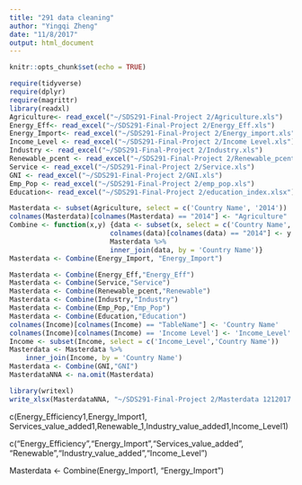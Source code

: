 ```yaml
---
title: "291 data cleaning"
author: "Yingqi Zheng"
date: "11/8/2017"
output: html_document
---
```


```r
knitr::opts_chunk$set(echo = TRUE)
```

```r
require(tidyverse)
require(dplyr)
require(magrittr)
library(readxl)
Agriculture<- read_excel("~/SDS291-Final-Project 2/Agriculture.xls")
Energy_Eff<- read_excel("~/SDS291-Final-Project 2/Energy_Eff.xls")
Energy_Import<- read_excel("~/SDS291-Final-Project 2/Energy_import.xls")
Income_Level <- read_excel("~/SDS291-Final-Project 2/Income Level.xls")
Industry <- read_excel("~/SDS291-Final-Project 2/Industry.xls")
Renewable_pcent <- read_excel("~/SDS291-Final-Project 2/Renewable_pcent.xls")
Service <- read_excel("~/SDS291-Final-Project 2/Service.xls")
GNI <- read_excel("~/SDS291-Final-Project 2/GNI.xls")
Emp_Pop <- read_excel("~/SDS291-Final-Project 2/emp_pop.xls")
Education<- read_excel("~/SDS291-Final-Project 2/education_index.xlsx")
```

```r
Masterdata <- subset(Agriculture, select = c('Country Name', '2014'))
colnames(Masterdata)[colnames(Masterdata) == "2014"] <- "Agriculture"
Combine <- function(x,y) {data <- subset(x, select = c('Country Name', '2014'))
                         colnames(data)[colnames(data) == "2014"] <- y
                         Masterdata %>%
                         inner_join(data, by = 'Country Name')}
Masterdata <- Combine(Energy_Import, "Energy_Import")


```

```r
Masterdata <- Combine(Energy_Eff,"Energy_Eff")
Masterdata <- Combine(Service,"Service")
Masterdata <- Combine(Renewable_pcent,"Renewable")
Masterdata <- Combine(Industry,"Industry")
Masterdata <- Combine(Emp_Pop,"Emp_Pop")
Masterdata <- Combine(Education,"Education")
colnames(Income)[colnames(Income) == "TableName"] <- 'Country Name'
colnames(Income)[colnames(Income) == 'Income Level'] <- 'Income_Level'
Income <- subset(Income, select = c('Income_Level','Country Name'))
Masterdata <- Masterdata %>%
    inner_join(Income, by = 'Country Name')
Masterdata <- Combine(GNI,"GNI")
MasterdataNNA <- na.omit(Masterdata)
```

```r
library(writexl)
write_xlsx(MasterdataNNA, "~/SDS291-Final-Project 2/Masterdata 1212017.xlsx")
```


 
 c(Energy_Efficiency1,Energy_Import1, Services_value_added1,Renewable_1,Industry_value_added1,Income_Level1)

c("Energy_Efficiency","Energy_Import","Services_value_added", "Renewable","Industry_value_added","Income_Level")

Masterdata <- Combine(Energy_Import1, "Energy_Import")